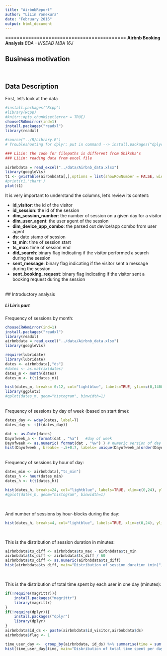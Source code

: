 ```yaml
---
title: "AirbnbReport"
author: "LiLin Yonekura"
date: "February 2016"
output: html_document
---
```


==========================================
**Airbnb Booking Analysis**
*BDA - INSEAD MBA 16J*

## Business motivation
<br>

## Data Description
 
First, let's look at the data

```r
#install.packages("Rcpp")
#library(Rcpp)
#knitr::opts_chunk$set(error = TRUE)
chooseCRANmirror(ind=1)
install.packages("readxl")
library(readxl) 
```

```r
#source("../R/Library.R")
# Troubleshooting for dplyr: put in command --> install.packages("dplyr",repos = "http://cran.us.r-project.org")

### LiLin: the code for filepaths is different from Shiksha's
### LiLin: reading data from excel file
  
airbnbdata = read_excel("../data/Airbnb_data.xlsx")
library(googleVis)
t1 <- gvisTable(airbnbdata[,],options = list(showRowNumber = FALSE, width = 800, height = min(400,27*(nrow(airbnbdata) + 1)), allowHTML = TRUE, page = 'disable'))
#print(t1,'chart')
plot(t1)
```

It is very important to understand the columns, let's review its content:

* **id_visitor**: the id of the visitor
* **id_session**: the id of the session
* **dim_session_number**: the number of session on a given day for a visitor
* **dim_user_agent**: the user agent of the session
* **dim_device_app_combo**: the parsed out device/app combo from user agent
* **ds**: date stamp of session
* **ts_min**: time of session start
* **ts_max**: time of session end
* **did_search**: binary flag indicating if the visitor performed a search during the session
* **sent_message**: binary flag indicating if the visitor sent a message during the session
* **sent_booking_request**: binary flag indicating if the visitor sent a booking request during the session

<br>
## Introductory analysis
<br>

##### Li Lin's part

Frequency of sessions by month:
```r
chooseCRANmirror(ind=1)
install.packages("readxl")
library(readxl) 
airbnbdata = read_excel("../data/Airbnb_data.xlsx")
library(googleVis)

require(lubridate)
library(lubridate)
dates <- airbnbdata[,"ds"]
#dates <- as.matrix(dates)
dates_m <- month(dates)
dates_m <- t(t(dates_m))

hist(dates_m, breaks= 0:12, col="lightblue", labels=TRUE, ylim=c(0,1400))
library(ggplot2)
#qplot(dates_m, geom="histogram", binwidth=1)
```

<br>
Frequency of sessions by day of week (based on start time):
```r
dates_day <- wday(dates, label=T)
dates_day <- t(t(dates_day))

dat <- as.Date(dates)
Dayofweek_a <- format(dat , "%a")   #day of week
Dayofweek <- as.numeric( format(dat , "%w") ) # numeric version of day of week
hist(Dayofweek , breaks= -.5+0:7, labels= unique(Dayofweek_a[order(Dayofweek)]))
```

<br>
Frequency of sessions by hour of day:
```r
dates_min <- airbnbdata[,"ts_min"]
dates_h <- hour(dates_min)
dates_h <- t(t(dates_h))

hist(dates_h, breaks=24, col="lightblue", labels=TRUE, xlim=c(0,24), ylim=c(0,1200))
#qplot(dates_h, geom="histogram", binwidth=1)
```
<br>

And number of sessions by hour-blocks during the day:
```r
hist(dates_h, breaks=4, col="lightblue", labels=TRUE, xlim=c(0,24), ylim=c(0,3000))
```

<br>

This is the distribution of session duration in minutes:
```r
airbnbdata$ts_diff <- airbnbdata$ts_max - airbnbdata$ts_min
airbnbdata$ts_diff <- airbnbdata$ts_diff / 60
airbnbdata$ts_diff <- as.numeric(airbnbdata$ts_diff)
hist(airbnbdata$ts_diff, main="Distribution of session duration (min)", col="lightblue", breaks=200, xlim=c(0,200))
```

<br>

This is the distribution of total time spent by each user in one day (minutes):
```r
if(!require(magrittr)){
    install.packages("magrittr")
    library(magrittr)
}
if(!require(dplyr)){
    install.packages("dplyr")
    library(dplyr)
}
airbnbdata$id_ds <- paste(airbnbdata$id_visitor,airbnbdata$ds)
airbnbdata$flag <- 1

time_user_day <-  group_by(airbnbdata, id_ds) %>% summarise(time = sum(ts_diff))
hist(time_user_day$time, main="Disbribution of total time spent per day by each user",col="lightblue", breaks=200, xlim=c(0,200), ylim=c(0,2500))
```

<br>

<br>